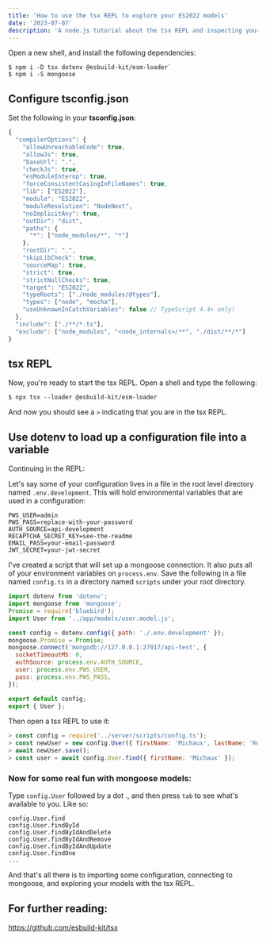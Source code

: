 ```yaml
---
title: 'How to use the tsx REPL to explore your ES2022 models'
date: '2023-07-07'
description: 'A node.js tutorial about the tsx REPL and inspecting your mongoose models'
---
```


Open a new shell, and install the following dependencies\:

```shell showLineNumbers
$ npm i -D tsx dotenv @esbuild-kit/esm-loader`
$ npm i -S mongoose
```

## Configure tsconfig.json

Set the following in your **tsconfig.json**\:

```javascript showLineNumbers
{
  "compilerOptions": {
    "allowUnreachableCode": true,
    "allowJs": true,
    "baseUrl": ".",
    "checkJs": true,
    "esModuleInterop": true,
    "forceConsistentCasingInFileNames": true,
    "lib": ["ES2022"],
    "module": "ES2022",
    "moduleResolution": "NodeNext",
    "noImplicitAny": true,
    "outDir": "dist",
    "paths": {
      "*": ["node_modules/*", "*"]
    },
    "rootDir": ".",
    "skipLibCheck": true,
    "sourceMap": true,
    "strict": true,
    "strictNullChecks": true,
    "target": "ES2022",
    "typeRoots": ["./node_modules/@types"],
    "types": ["node", "mocha"],
    "useUnknownInCatchVariables": false // TypeScript 4.4+ only!
  },
  "include": ["./**/*.ts"],
  "exclude": ["node_modules", "<node_internals>/**", "./dist/**/*"]
}
```

## tsx REPL

Now, you're ready to start the tsx REPL. Open a shell and type the following\:

```shell showLineNumbers
$ npx tsx --loader @esbuild-kit/esm-loader
```

And now you should see a `>` indicating that you are in the tsx REPL.

## Use dotenv to load up a configuration file into a variable

Continuing in the REPL\:

Let's say some of your configuration lives in a file in the root level directory named `.env.development`.
This will hold environmental variables that are used in a configuration:

```shell showLineNumbers
PWS_USER=admin
PWS_PASS=replace-with-your-password
AUTH_SOURCE=api-development
RECAPTCHA_SECRET_KEY=see-the-readme
EMAIL_PASS=your-email-password
JWT_SECRET=your-jwt-secret
```

I've created a script that will set up a mongoose
connection. It also puts all of your environment
variables on `process.env`. Save the following in
a file named `config.ts` in a directory named `scripts`
under your root directory.

```javascript showLineNumbers
import dotenv from 'dotenv';
import mongoose from 'mongoose';
Promise = require('bluebird');
import User from '../app/models/user.model.js';

const config = dotenv.config({ path: './.env.development' });
mongoose.Promise = Promise;
mongoose.connect('mongodb://127.0.0.1:27017/api-test', {
  socketTimeoutMS: 0,
  authSource: process.env.AUTH_SOURCE,
  user: process.env.PWS_USER,
  pass: process.env.PWS_PASS,
});

export default config;
export { User };
```

Then open a tsx REPL to use it\:

```javascript showLineNumbers
> const config = require('../server/scripts/config.ts');
> const newUser = new config.User({ firstName: 'Michaux', lastName: 'Kelley' });
> await newUser.save();
> const user = await config.User.find({ firstName: 'Michaux' });
```

### Now for some real fun with mongoose models\:

Type `config.User` followed by a dot ., and then press `tab` to see what's available to you. Like so\:

```shell showLineNumbers
config.User.find
config.User.findById
config.User.findByIdAndDelete
config.User.findByIdAndRemove
config.User.findByIdAndUpdate
config.User.findOne
...
```

And that's all there is to importing some configuration, connecting to mongoose, and exploring your models with the tsx REPL.

## For further reading\:

https://github.com/esbuild-kit/tsx

